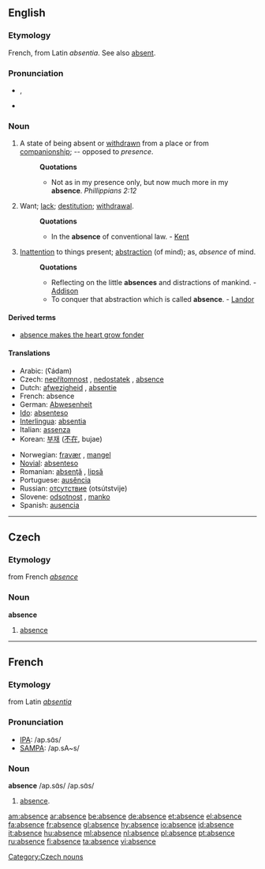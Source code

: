 ==English==

===Etymology===
French, from Latin ''absentia''. See also [[absent]].

===Pronunciation===
*{{IPA|/ˈæbsəns/}}, {{SAMPA|/"{bs@ns/}}
*{{audio|en-us-absence.ogg|Audio (US)}}

===Noun===
{{en-noun}}
#A state of being absent or [[withdrawn]] from a place or from [[companionship]]; -- opposed to ''presence''.
#:'''Quotations'''
#:*Not as in my presence only, but now much more in my '''absence'''. ''Phillippians 2:12''
#Want; [[lack]]; [[destitution]]; [[withdrawal]].
#:'''Quotations'''
#:*In the '''absence''' of conventional law. - [[Kent]]
#[[Inattention]] to things present; [[abstraction]] (of mind); as, ''absence'' of mind.
#:'''Quotations'''
#:*Reflecting on the little '''absences''' and distractions of mankind. - [[Addison]]
#:*To conquer that abstraction which is called '''absence'''. - [[Landor]]

====Derived terms====
*[[absence makes the heart grow fonder]]

====Translations====
{{top}}
*Arabic: {{ARchar|[[عدم|عَدَم]]}} (ʕádam) {{m}}
*Czech: [[nepřítomnost]] {{f}}, [[nedostatek]] {{m}}, [[absence#Czech|absence]] {{f}} 
*Dutch: [[afwezigheid]] {{f}}, [[absentie]] {{f}}
*French: absence {{f}}
*German: [[Abwesenheit]] {{f}}
*[[Ido]]: [[absenteso]]
*[[Interlingua]]: [[absentia]]
*Italian: [[assenza]] {{f}}
*Korean: [[부재]] ([[不在]], bujae)
{{mid}}
*Norwegian: [[fravær]] {{n}}, [[mangel]] {{c}}
*[[Novial]]: [[absenteso]]
*Romanian: [[absenţă]] {{f}}, [[lipsă]] {{f}}
*Portuguese: [[ausência]] {{f}}
*Russian: [[отсутствие]] (otsútstvije) {{n}}
*Slovene: [[odsotnost]] {{f}}, [[manko]] {{m}}
*Spanish: [[ausencia]] {{f}}
{{bottom}}

----

==Czech==
===Etymology===
from French ''[[absence]]''
===Noun===
'''absence'''
#[[absence]]
[[Category:Czech nouns]]

----
==French==
===Etymology===
from Latin ''[[absentia]]''

===Pronunciation===
*[[w:IPA|IPA]]: /ap.sɑ̃s/
*[[w:SAMPA|SAMPA]]: /ap.sA~s/

===Noun===
'''absence''' /ap.sɑ̃s/ /ap.sɑ̃s/
#[[absence]].

[[am:absence]]
[[ar:absence]]
[[be:absence]]
[[de:absence]]
[[et:absence]]
[[el:absence]]
[[fa:absence]]
[[fr:absence]]
[[gl:absence]]
[[hy:absence]]
[[io:absence]]
[[id:absence]]
[[it:absence]]
[[hu:absence]]
[[ml:absence]]
[[nl:absence]]
[[pl:absence]]
[[pt:absence]]
[[ru:absence]]
[[fi:absence]]
[[ta:absence]]
[[vi:absence]]